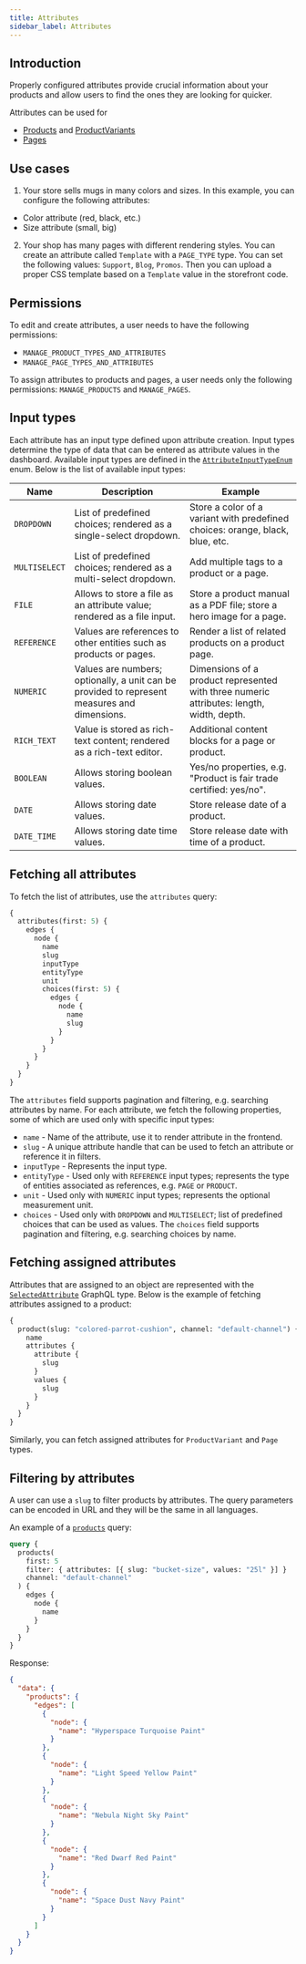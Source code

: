 ```yaml
---
title: Attributes
sidebar_label: Attributes
---
```


## Introduction

Properly configured attributes provide crucial information about your products and allow users to find the ones they are looking for quicker.

Attributes can be used for

- [Products](developer/api-reference/objects/product.mdx) and [ProductVariants](developer/api-reference/objects/product-variant.mdx)
- [Pages](developer/api-reference/objects/page.mdx)

## Use cases

1. Your store sells mugs in many colors and sizes. In this example, you can configure the following attributes:

- Color attribute (red, black, etc.)
- Size attribute (small, big)

2. Your shop has many pages with different rendering styles. You can create an attribute called `Template` with a `PAGE_TYPE` type. You can set the following values: `Support`, `Blog`, `Promos`. Then you can upload a proper CSS template based on a `Template` value in the storefront code.

## Permissions

To edit and create attributes, a user needs to have the following permissions:

- `MANAGE_PRODUCT_TYPES_AND_ATTRIBUTES`
- `MANAGE_PAGE_TYPES_AND_ATTRIBUTES`

To assign attributes to products and pages, a user needs only the following permissions: `MANAGE_PRODUCTS` and `MANAGE_PAGES`.

## Input types

Each attribute has an input type defined upon attribute creation. Input types determine the type of data that can be entered as attribute values in the dashboard. Available input types are defined in the [`AttributeInputTypeEnum`](developer/api-reference/enums/attribute-input-type-enum.mdx) enum. Below is the list of available input types:

| Name          | Description                                                                                  | Example                                                                                  |
| ------------- | -------------------------------------------------------------------------------------------- | ---------------------------------------------------------------------------------------- |
| `DROPDOWN`    | List of predefined choices; rendered as a single-select dropdown.                            | Store a color of a variant with predefined choices: orange, black, blue, etc.            |
| `MULTISELECT` | List of predefined choices; rendered as a multi-select dropdown.                             | Add multiple tags to a product or a page.                                                |
| `FILE`        | Allows to store a file as an attribute value; rendered as a file input.                      | Store a product manual as a PDF file; store a hero image for a page.                     |
| `REFERENCE`   | Values are references to other entities such as products or pages.                           | Render a list of related products on a product page.                                     |
| `NUMERIC`     | Values are numbers; optionally, a unit can be provided to represent measures and dimensions. | Dimensions of a product represented with three numeric attributes: length, width, depth. |
| `RICH_TEXT`   | Value is stored as rich-text content; rendered as a rich-text editor.                        | Additional content blocks for a page or product.                                         |
| `BOOLEAN`     | Allows storing boolean values.                                                               | Yes/no properties, e.g. "Product is fair trade certified: yes/no".                       |
| `DATE`        | Allows storing date values.                                                                  | Store release date of a product.                                                         |
| `DATE_TIME`   | Allows storing date time values.                                                             | Store release date with time of a product.                                               |

## Fetching all attributes

To fetch the list of attributes, use the `attributes` query:

```graphql
{
  attributes(first: 5) {
    edges {
      node {
        name
        slug
        inputType
        entityType
        unit
        choices(first: 5) {
          edges {
            node {
              name
              slug
            }
          }
        }
      }
    }
  }
}
```

The `attributes` field supports pagination and filtering, e.g. searching attributes by name. For each attribute, we fetch the following properties, some of which are used only with specific input types:

- `name` - Name of the attribute, use it to render attribute in the frontend.
- `slug` - A unique attribute handle that can be used to fetch an attribute or reference it in filters.
- `inputType` - Represents the input type.
- `entityType` - Used only with `REFERENCE` input types; represents the type of entities associated as references, e.g. `PAGE` or `PRODUCT`.
- `unit` - Used only with `NUMERIC` input types; represents the optional measurement unit.
- `choices` - Used only with `DROPDOWN` and `MULTISELECT`; list of predefined choices that can be used as values. The `choices` field supports pagination and filtering, e.g. searching choices by name.

## Fetching assigned attributes

Attributes that are assigned to an object are represented with the [`SelectedAttribute`](developer/api-reference/objects/selected-attribute.mdx) GraphQL type. Below is the example of fetching attributes assigned to a product:

```graphql
{
  product(slug: "colored-parrot-cushion", channel: "default-channel") {
    name
    attributes {
      attribute {
        slug
      }
      values {
        slug
      }
    }
  }
}
```

Similarly, you can fetch assigned attributes for `ProductVariant` and `Page` types.

## Filtering by attributes

A user can use a `slug` to filter products by attributes. The query parameters can be encoded in URL and they will be the same in all languages.

An example of a [`products`](developer/api-reference/queries/products.mdx) query:

```graphql
query {
  products(
    first: 5
    filter: { attributes: [{ slug: "bucket-size", values: "25l" }] }
    channel: "default-channel"
  ) {
    edges {
      node {
        name
      }
    }
  }
}
```

Response:

```json
{
  "data": {
    "products": {
      "edges": [
        {
          "node": {
            "name": "Hyperspace Turquoise Paint"
          }
        },
        {
          "node": {
            "name": "Light Speed Yellow Paint"
          }
        },
        {
          "node": {
            "name": "Nebula Night Sky Paint"
          }
        },
        {
          "node": {
            "name": "Red Dwarf Red Paint"
          }
        },
        {
          "node": {
            "name": "Space Dust Navy Paint"
          }
        }
      ]
    }
  }
}
```
